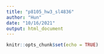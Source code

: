 ```yaml
---
title: "p8105_hw3_sl4836"
author: "Hun"
date: "10/16/2021"
output: html_document
---
```


```r
knitr::opts_chunk$set(echo = TRUE)
```

